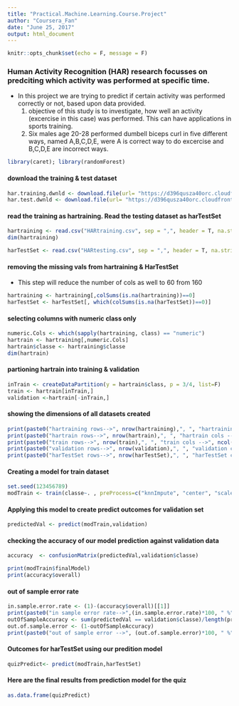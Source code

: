 ```yaml
---
title: "Practical.Machine.Learning.Course.Project"
author: "Coursera_Fan"
date: "June 25, 2017"
output: html_document
---
```


```r
knitr::opts_chunk$set(echo = F, message = F)
```

### Human Activity Recognition (HAR) research focusses on predciting which activity was performed at specific time.
*  In this project we are trying to predict if certain activity was performed correctly or not, based upon data provided.
    1.  objective of this study is to investigate, how well an activity (excercise in this case) was performed. This can have applications in sports training.
    2.  Six males age 20-28 performed dumbell biceps curl in five different ways, named A,B,C,D,E, were A is correct way to do excercise and B,C,D,E are incorrect ways.


```r
library(caret); library(randomForest)
```

#### download the training & test dataset
```r
har.training.dwnld <- download.file(url= "https://d396qusza40orc.cloudfront.net/predmachlearn/pml-training.csv", destfile= "HARtraining.csv")
har.test.dwnld <- download.file(url= "https://d396qusza40orc.cloudfront.net/predmachlearn/pml-testing.csv" , destfile= "HARtesting.csv")
```
####  read the training as hartraining. Read the testing dataset as harTestSet
```r
hartraining <- read.csv("HARtraining.csv", sep = ",", header = T, na.strings = c("NA",".","#DIV/0!"))
dim(hartraining)

harTestSet <- read.csv("HARtesting.csv", sep = ",", header = T, na.strings = c("NA",".","#DIV/0!"))
```
####  removing the missing vals from hartraining & HarTestSet
*  This step will reduce the number of cols as well to 60 from 160
```r
hartraining <- hartraining[,colSums(is.na(hartraining))==0]
harTestSet <- harTestSet[, which(colSums(is.na(harTestSet))==0)]

```
####  selecting columns with numeric class only
```r
numeric.Cols <- which(sapply(hartraining, class) == "numeric")
hartrain <- hartraining[,numeric.Cols]
hartrain$classe <- hartraining$classe
dim(hartrain)
```
#### partioning hartrain into training & validation
```r
inTrain <- createDataPartition(y = hartrain$class, p = 3/4, list=F)
train <- hartrain[inTrain,]
validation <-hartrain[-inTrain,]
```
#### showing the dimensions of all datasets created
```r
print(paste0("hartraining rows-->", nrow(hartraining),", ", "hartraining cols -->", ncol(hartraining)))
print(paste0("hartrain rows-->", nrow(hartrain),", ", "hartrain cols -->", ncol(hartrain)))
print(paste0("train rows-->", nrow(train),", ", "train cols -->", ncol(train)))
print(paste0("validation rows-->", nrow(validation),", ", "validation cols -->", ncol(validation)))
print(paste0("harTestSet rows-->", nrow(harTestSet),", ", "harTestSet cols -->", ncol(harTestSet)))
```
#### Creating a model for train dataset
```r
set.seed(123456789)
modTrain <- train(classe~. , preProcess=c("knnImpute", "center", "scale"), method="rf", data=train)
```
#### Applying this model to create predict outcomes for validation set
```r
predictedVal <- predict(modTrain,validation)
```
#### checking the accuracy of our model prediction against validation data
```r
accuracy  <- confusionMatrix(predictedVal,validation$classe)
```
```r
print(modTrain$finalModel)
print(accuracy$overall)
```
####  out of sample error rate
```r
in.sample.error.rate <- (1)-(accuracy$overall)[[1]]
print(paste0("in sample error rate-->",(in.sample.error.rate)*100, " %"))
outOfSampleAccuracy <- sum(predictedVal == validation$classe)/length(predictedVal)
out.of.sample.error <- (1-outOfSampleAccuracy)
print(paste0("out of sample error -->", (out.of.sample.error)*100, " %"))
```

####  Outcomes for harTestSet using our predition model
```r
quizPredict<- predict(modTrain,harTestSet)
```
#### Here are the final results from prediction model for the quiz
```r
as.data.frame(quizPredict)
```